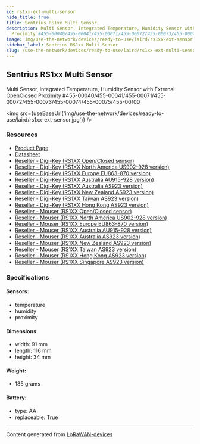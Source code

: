 ```yaml
---
id: rs1xx-ext-multi-sensor
hide_title: true
title: Sentrius RS1xx Multi Sensor
description: Multi Sensor, Integrated Temperature, Humidity Sensor with External OpenClosed
  Proximity #455-00040/455-00041/455-00071/455-00072/455-00073/455-00074/455-00075/455-00100
image: img/use-the-network/devices/ready-to-use/laird/rs1xx-ext-sensor.jpg
sidebar_label: Sentrius RS1xx Multi Sensor
slug: /use-the-network/devices/ready-to-use/laird/rs1xx-ext-multi-sensor
---
```



## Sentrius RS1xx Multi Sensor

Multi Sensor, Integrated Temperature, Humidity Sensor with External OpenClosed Proximity
#455-00040/455-00041/455-00071/455-00072/455-00073/455-00074/455-00075/455-00100

<img src={useBaseUrl('img/use-the-network/devices/ready-to-use/laird/rs1xx-ext-sensor.jpg')} />

### Resources

- [Product Page](https://www.lairdconnect.com/wireless-modules/lorawan-solutions/sentrius-rs1xx-lora-enabled-sensors)
- [Datasheet](https://www.lairdconnect.com/documentation/sentrius-rs1xx-ext-openclosed-and-int-temphumidity-sensor-user-guide-v11)
- [Reseller - Digi-Key (RS1XX Open/Closed sensor)](https://www.digikey.com/en/products/detail/laird-connectivity-inc/455-00046/11587434)
- [Reseller - Digi-Key (RS1XX North America US902-928 version)](https://www.digikey.com/en/products/detail/laird-connectivity-inc/455-00040/11587435?s=N4IgTCBcDaICwFYEFoAM66pAXQL5A)
- [Reseller - Digi-Key (RS1XX Europe EU863-870 version)](https://www.digikey.com/en/products/detail/laird-connectivity-inc/455-00041/11587436?s=N4IgTCBcDaICwFYEFoAM64EYQF0C%2BQA)
- [Reseller - Digi-Key (RS1XX Australia AU915-928 version)](https://www.digikey.com/en/products/detail/laird-connectivity-inc/455-00074/11587439?s=N4IgTCBcDaICwFYEFoAM6DscQF0C%2BQA)
- [Reseller - Digi-Key (RS1XX Australia AS923 version)](https://www.digikey.com/en/products/detail/laird-connectivity-inc/455-00075/11587430?s=N4IgTCBcDaICwFYEFoAM6DsCQF0C%2BQA)
- [Reseller - Digi-Key (RS1XX New Zealand AS923 version)](https://www.mouser.com/ProductDetail/Laird-Connectivity/455-00072?qs=%2Fha2pyFaduibvO2WQuVQrzQ%2FYIEGr87bEluXxM57rcvZaOa639Wk6A%3D%3D)
- [Reseller - Digi-Key (RS1XX Taiwan AS923 version)](https://www.digikey.com/en/products/detail/laird-connectivity-inc/455-00071/11587432?s=N4IgTCBcDaICwFYEFoAM6DsBGEBdAvkA)
- [Reseller - Digi-Key (RS1XX Hong Kong AS923 version)](https://www.digikey.com/en/products/detail/laird-connectivity-inc/455-00073/11587437?s=N4IgTCBcDaICwFYEFoAM6DsBmEBdAvkA)
- [Reseller - Mouser (RS1XX Open/Closed sensor)](https://www.mouser.com/ProductDetail/Laird-Connectivity/455-00046?qs=GBLSl2AkiruTG6IIfppszA%3D%3D)
- [Reseller - Mouser (RS1XX North America US902-928 version)](https://www.mouser.com/ProductDetail/Laird-Connectivity/455-00040?qs=%2Fha2pyFadujcfqkV6S08jiSXCzhxbhXQdr5RSRfmbgpMHwKHbt%2FnQA%3D%3D)
- [Reseller - Mouser (RS1XX Europe EU863-870 version)](https://www.mouser.com/ProductDetail/Laird-Connectivity/455-00041?qs=%2Fha2pyFadujcfqkV6S08jqTkOgnnf%2FM2NJi0egiQj5eZMkPgU6nylQ%3D%3D)
- [Reseller - Mouser (RS1XX Australia AU915-928 version)](https://www.mouser.com/ProductDetail/Laird-Connectivity/455-00074?qs=%2Fha2pyFaduibvO2WQuVQr6L23ZY4qm36ukfMQaLZRPwDJWRJz8ISUw%3D%3D)
- [Reseller - Mouser (RS1XX Australia AS923 version)](https://www.mouser.com/ProductDetail/Laird-Connectivity/455-00075?qs=%2Fha2pyFaduibvO2WQuVQr6FKYy23wqKDuwaQQo5owHaEMELqc2%252BOrw%3D%3D)
- [Reseller - Mouser (RS1XX New Zealand AS923 version)](https://www.mouser.com/ProductDetail/Laird-Connectivity/455-00072?qs=%2Fha2pyFaduibvO2WQuVQrzQ%2FYIEGr87bEluXxM57rcvZaOa639Wk6A%3D%3D)
- [Reseller - Mouser (RS1XX Taiwan AS923 version)](https://www.mouser.com/ProductDetail/Laird-Connectivity/455-00071?qs=%2Fha2pyFaduibvO2WQuVQr3nEdiR8D4MKEkVjA2fe3ayipLca8DHuOA%3D%3D)
- [Reseller - Mouser (RS1XX Hong Kong AS923 version)](https://www.mouser.com/ProductDetail/Laird-Connectivity/455-00073?qs=%2Fha2pyFaduibvO2WQuVQr4OIloatoKlQpzurOPkkLlZxhUYQg9MWNQ%3D%3D)
- [Reseller - Mouser (RS1XX Singapore AS923 version)](https://www.mouser.com/ProductDetail/Laird-Connectivity/455-00100?qs=%2Fha2pyFaduhXFoy1WA9XVxZatNZvadjEhfoeza7GIMO44IygCH1%252BkQ%3D%3D)

### Specifications

#### Sensors:

- temperature
- humidity
- proximity

#### Dimensions:

- width: 91 mm
- length: 116 mm
- height: 34 mm

#### Weight:

- 185 grams

#### Battery:

- type: AA
- replaceable: True

---

Content generated from [LoRaWAN-devices](https://github.com/TheThingsNetwork/lorawan-devices)
